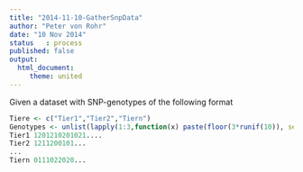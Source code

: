 ```yaml
---
title: "2014-11-10-GatherSnpData"
author: "Peter von Rohr"
date: "10 Nov 2014"
status   : process
published: false
output: 
  html_document:
     theme: united
---
```


Given a dataset with SNP-genotypes of the following format

```r
Tiere <- c("Tier1","Tier2","Tiern")
Genotypes <- unlist(lapply(1:3,function(x) paste(floor(3*runif(10)), sep = "", collapse = "")))
Tier1 1201210201021....
Tier2 1211200101...
...
Tiern 0111022020...
```

